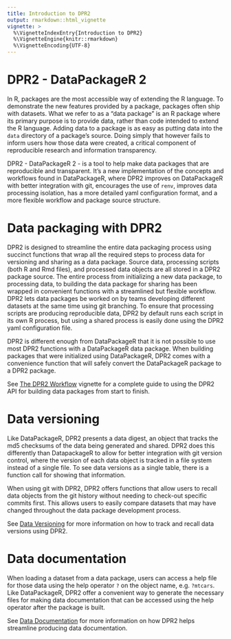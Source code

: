 ```yaml
---
title: Introduction to DPR2
output: rmarkdown::html_vignette
vignette: >
  %\VignetteIndexEntry{Introduction to DPR2}
  %\VignetteEngine{knitr::rmarkdown}
  %\VignetteEncoding{UTF-8}
---
```


# DPR2 - DataPackageR 2

In R, packages are the most accessible way of extending the R language. To demonstrate the new features provided by a package, packages often ship with datasets. What we refer to as a "data package" is an R package where its primary purpose is to provide data, rather than code intended to extend the R language. Adding data to a package is as easy as putting data into the `data` directory of a package's source. Doing simply that however fails to inform users how those data were created, a critical component of reproducible research and information transparency.

DPR2 - DataPackageR 2 - is a tool to help make data packages that are reproducible and transparent. It's a new implementation of the concepts and workflows found in DataPackageR, where DPR2 improves on DataPackageR with better integration with git, encourages the use of `renv`, improves data processing isolation, has a more detailed yaml configuration format, and a more flexible workflow and package source structure.

# Data packaging with DPR2

DPR2 is designed to streamline the entire data packaging process using succinct functions that wrap all the required steps to process data for versioning and sharing as a data package. Source data, processing scripts (both R and Rmd files), and processed data objects are all stored in a DPR2 package source. The entire process from initializing a new data package, to processing data, to building the data package for sharing has been wrapped in convenient functions with a streamlined but flexible workflow. DPR2 lets data packages be worked on by teams developing different datasets at the same time using git branching. To ensure that processing scripts are producing reproducible data, DPR2 by default runs each script in its own R process, but using a shared process is easily done using the DPR2 yaml configuration file.

DPR2 is different enough from DataPackageR that it is not possible to use most DPR2 functions with a DataPackageR data package. When building packages that were initialized using DataPackageR, DPR2 comes with a convenience function that will safely convert the DataPackageR package to a DPR2 package.

See [The DPR2 Workflow](the_dpr2_workflow.html) vignette for a complete guide to using the DPR2 API for building data packages from start to finish.

# Data versioning

Like DataPackageR, DPR2 presents a data digest, an object that tracks the md5 checksums of the data being generated and shared. DPR2 does this differently than DatapackageR to allow for better integration with git version control, where the version of each data object is tracked in a file system instead of a single file. To see data versions as a single table, there is a function call for showing that information.

When using git with DPR2, DPR2 offers functions that allow users to recall data objects from the git history without needing to check-out specific commits first. This allows users to easily compare datasets that may have changed throughout the data package development process. 

See [Data Versioning](data_versioning.html) for more information on how to track and recall data versions using DPR2. 

# Data documentation

When loading a dataset from a data package, users can access a help file for those data using the help operator `?` on the object name, e.g. `?mtcars`. Like DataPackageR, DPR2 offer a convenient way to generate the necessary files for making data documentation that can be accessed using the help operator after the package is built.

See [Data Documentation](data_documentation.html) for more information on how DPR2 helps streamline producing data documentation.
